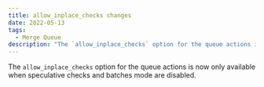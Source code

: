 ```yaml
---
title: allow_inplace_checks changes
date: 2022-05-13
tags:
  - Merge Queue
description: "The `allow_inplace_checks` option for the queue actions is now only available when speculative checks and batches mode are disabled."
---
```


The `allow_inplace_checks` option for the queue actions is now only available when speculative checks and batches mode are disabled.
